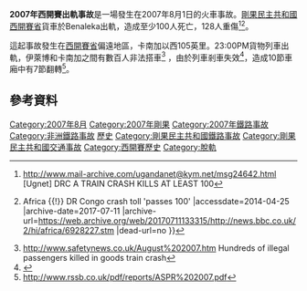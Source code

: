 {{Infobox rail accident
|image = 
|caption = 
|title = Benaleka train accident
|date = 2007年8月1日
|time = 23:00
|location = Benaleka
|country = [[剛果民主共和國|剛果民主共和國]]
|line= [[伊萊博|伊萊博]]至[[卡南加|卡南加]]
|operator= [[剛果鐵道路公司|剛果鐵道路公司]]
|type = 出軌
|cause = 剎車失效
|trains = 1
|deaths = 100
|injuries = 128
}}

'''2007年西開賽出軌事故'''是一場發生在2007年8月1日的火車事故。[[剛果民主共和國|剛果民主共和國]][[西開賽省|西開賽省]]貨車於Benaleka出軌，造成至少100人死亡，128人重傷<ref>http://www.mail-archive.com/ugandanet@kym.net/msg24642.html {{Wayback|url=http://www.mail-archive.com/ugandanet@kym.net/msg24642.html |date=20160514024815 }} [Ugnet] DRC A TRAIN CRASH KILLS AT LEAST 100</ref><ref>{{Cite web |url=http://news.bbc.co.uk/2/hi/africa/6928227.stm |title=BBC NEWS {{!}} Africa {{!}} DR Congo crash toll 'passes 100'<!-- 机器人生成的标题 --> |accessdate=2014-04-25 |archive-date=2017-07-11 |archive-url=https://web.archive.org/web/20170711133315/http://news.bbc.co.uk/2/hi/africa/6928227.stm |dead-url=no }}</ref>。

這起事故發生在[[西開賽省|西開賽省]]偏遠地區，卡南加以西105英里。23:00PM貨物列車出軌，伊萊博和卡南加之間有數百人非法搭車<ref>http://www.safetynews.co.uk/August%202007.htm {{Wayback|url=http://www.safetynews.co.uk/August%202007.htm |date=20141118180627 }} Hundreds of illegal passengers killed in goods train crash</ref> ，由於列車剎車失效<ref>{{Cite web |url=http://www.infoplease.com/ipa/A0934966.html |title=2007 Disasters<!-- 机器人生成的标题 --> |accessdate=2014-04-25 |archive-date=2016-11-28 |archive-url=https://web.archive.org/web/20161128095857/http://www.infoplease.com/ipa/A0934966.html |dead-url=no }}</ref>，造成10節車廂中有7節翻轉<ref>http://www.rssb.co.uk/pdf/reports/ASPR%202007.pdf{{dead link|date=十一月 2017 |bot=InternetArchiveBot }}</ref>。

== 參考資料 ==
{{Reflist|2}}
{{2007年鐵路事故}}
{{portal bar|剛果民主共和國|西開賽|剛果鐵路|鐵路|災害}}
[[Category:2007年8月|Category:2007年8月]]
[[Category:2007年剛果|Category:2007年剛果]]
[[Category:2007年鐵路事故|Category:2007年鐵路事故]]
[[Category:非洲鐵路事故|Category:非洲鐵路事故]]
[[Category:剛果民主共和國鐵道路公司|歷史]]
[[Category:剛果民主共和國鐵路事故|Category:剛果民主共和國鐵路事故]]
[[Category:剛果民主共和國交通事故|Category:剛果民主共和國交通事故]]
[[Category:西開賽歷史|Category:西開賽歷史]]
[[Category:脫軌|Category:脫軌]]
